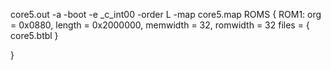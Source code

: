 core5.out
-a
-boot
-e _c_int00
-order L
-map core5.map
ROMS
{
   ROM1:  org = 0x0880, length = 0x2000000, memwidth = 32, romwidth = 32
          files = { core5.btbl }
          
}          
          
          
          